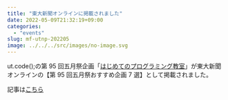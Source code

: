 ```yaml
---
title: "東大新聞オンラインに掲載されました"
date: 2022-05-09T21:32:19+09:00
categories:
  - "events"
slug: mf-utnp-202205
image: ../../../src/images/no-image.svg
---
```


ut.code();の第 95 回五月祭企画「[はじめてのプログラミング教室](https://gogatsusai.jp/95/visitor/campus/kikaku/325)」が東大新聞オンラインの【第 95 回五月祭おすすめ企画 7 選】として掲載されました。

記事は[こちら](https://www.todaishimbun.org/gogatsusaiosusume_3_20220509/)
